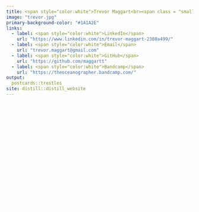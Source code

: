 ```yaml
---
title: <span style="color:white">Trevor Maggart<br><span class = "smaller">he | him | his</span></span>
image: "trevor.jpg"
primary-background-color: "#1A1A2E"
links:
  - label: <span style="color:white">LinkedIn</span>
    url: "https://www.linkedin.com/in/trevor-maggart-2380a499/"
  - label: <span style="color:white">Email</span>
    url: "trevor.maggart@gmail.com"
  - label: <span style="color:white">GitHub</span>
    url: "https://github.com/maggartt"
  - label: <span style="color:white">Bandcamp</span>
    url: "https://theoceanographer.bandcamp.com/"
output:
  postcards::trestles
site: distill::distill_website
---
```

## <span style="color:white">Bio</span>
<span style="color:white">I am a master's student studying environmental science and management at the Bren School at the University of California - Santa Barbara. I specialize in water resource management and am passionate about helping create self-sufficient, resilient communities that transcend hierarchical structures to create a more just future for all. In addition, I am fascinated by noise and love to create ambient music.</span>

## <span style="color:white">Education</span>
<span style="color:white">Master's of Environmental Science & Management - UC Santa Barbara (Expected 2023)</span><br>
<span style="color:white">Bachelor of Arts in Geology - Macalester College 2016</span>
